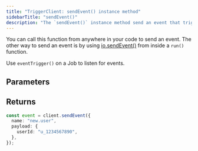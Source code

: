 ```yaml
---
title: "TriggerClient: sendEvent() instance method"
sidebarTitle: "sendEvent()"
description: "The `sendEvent()` instance method send an event that triggers any Jobs that are listening for that event (based on the name)."
---
```


You can call this function from anywhere in your code to send an event. The other way to send an event is by using [io.sendEvent()](/sdk/io/sendevent) from inside a `run()` function.

Use `eventTrigger()` on a Job to listen for events.

## Parameters

<Snippet file="send-event-params.mdx" />

## Returns

<Snippet file="send-event-return.mdx" />

<RequestExample>

```ts Simple example with a payload
const event = client.sendEvent({
  name: "new.user",
  payload: {
    userId: "u_1234567890",
  },
});
```

</RequestExample>
